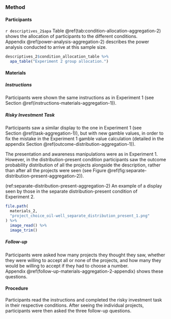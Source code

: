 ### Method

#### Participants

`r descriptives_2$apa` Table \@ref(tab:condition-allocation-aggregation-2)
shows the allocation of participants to the different conditions.
Appendix \@ref(power-analysis-aggregation-2) describes the power analysis
conducted to arrive at this sample size.

```r
descriptives_2$condition_allocation_table %>%
  apa_table("Experiment 2 group allocation.")
```

#### Materials

##### Instructions

Participants were shown the same instructions as in Experiment 1 (see
Section \@ref(instructions-materials-aggregation-1)).

##### Risky Investment Task {#task-aggregation-2}

Participants saw a similar display to the one in Experiment 1 (see
Section \@ref(task-aggregation-1)), but with new gamble values, in order to fix
the mistake in the Experiment 1 gamble value calculation (detailed in the
appendix Section \@ref(outcome-distribution-aggregation-1)).

The presentation and awareness manipulations were as in Experiment 1. However,
in the distribution-present condition participants saw the outcome probability
distribution of all the projects alongside the description, rather than after
all the projects were seen (see
Figure \@ref(fig:separate-distribution-present-aggregation-2)).

(ref:separate-distribution-present-aggregation-2) An example of a display seen by those in the separate distribution-present condition of Experiment 2.

```r
file.path(
  materials_2,
  "project_choice_oil-well_separate_distribution_present_1.png"
) %>%
  image_read() %>%
  image_trim()
```

##### Follow-up {#follow-up-aggregation-2}

Participants were asked how many projects they thought they saw, whether they
were willing to accept all or none of the projects, and how many they would be
willing to accept if they had to choose a number.
Appendix \@ref(follow-up-materials-aggregation-2-appendix) shows these
questions.

#### Procedure

Participants read the instructions and completed the risky investment task in
their respective conditions. After seeing the individual projects, participants
were then asked the three follow-up questions.
